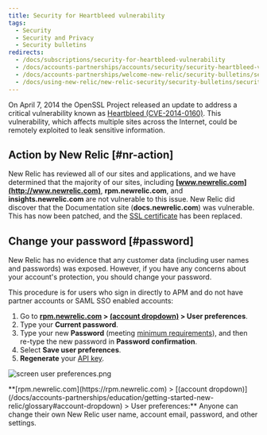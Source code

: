 ```yaml
---
title: Security for Heartbleed vulnerability
tags:
  - Security
  - Security and Privacy
  - Security bulletins
redirects:
  - /docs/subscriptions/security-for-heartbleed-vulnerability
  - /docs/accounts-partnerships/accounts/security/security-heartbleed-vulnerability
  - /docs/accounts-partnerships/welcome-new-relic/security-bulletins/security-heartbleed-vulnerability
  - /docs/using-new-relic/new-relic-security/security-bulletins/security-heartbleed-vulnerability
---
```


On April 7, 2014 the OpenSSL Project released an update to address a critical vulnerability known as [Heartbleed (CVE-2014-0160)](http://heartbleed.com). This vulnerability, which affects multiple sites across the Internet, could be remotely exploited to leak sensitive information.

## Action by New Relic [#nr-action]

New Relic has reviewed all of our sites and applications, and we have determined that the majority of our sites, including **[www.newrelic.com](http://www.newrelic.com)**, **rpm.newrelic.com**, and **insights.newrelic.com** are not vulnerable to this issue. New Relic did discover that the Documentation site (**docs.newrelic.com**) was vulnerable. This has now been patched, and the [SSL certificate](/docs/accounts-partnerships/education/getting-started-new-relic/glossary#ssl-certificate) has been replaced.

## Change your password [#password]

New Relic has no evidence that any customer data (including user names and passwords) was exposed. However, if you have any concerns about your account's protection, you should change your password.

This procedure is for users who sign in directly to APM and do not have partner accounts or SAML SSO enabled accounts:

1. Go to **[rpm.newrelic.com](https://rpm.newrelic.com) > [(account dropdown)](/docs/accounts-partnerships/education/getting-started-new-relic/glossary#account-dropdown) > User preferences**.
2. Type your **Current password**.
3. Type your new **Password** (meeting [minimum requirements](/docs/subscriptions/account-user-settings#requirements)), and then re-type the new password in **Password confirmation**.
4. Select **Save user preferences**.
5. **Regenerate** your [API key](/docs/apis/rest-api-v2/requirements/api-keys#creating).

![screen user preferences.png](src/images/screen-user-preferences_0.png 'screen user preferences.png')

<figcaption>
  **[rpm.newrelic.com](https://rpm.newrelic.com) > [(account
  dropdown)](/docs/accounts-partnerships/education/getting-started-new-relic/glossary#account-dropdown)
  > User preferences:** Anyone can change their own New Relic user name, account
  email, password, and other settings.
</figcaption>
